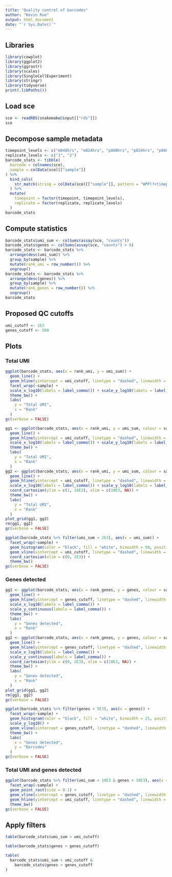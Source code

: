 ```yaml
---
title: "Quality control of barcodes"
author: "Kevin Rue"
output: html_document
date: "`r Sys.Date()`"
---
```


## Libraries

```r
library(cowplot)
library(ggplot2)
library(ggrastr)
library(scales)
library(SingleCellExperiment)
library(stringr)
library(tidyverse)
print(.libPaths())
```

## Load sce

```r
sce <- readRDS(snakemake@input[["rds"]])
sce
```

## Decompose sample metadata

```r
timepoint_levels <- c("m048hrs", "m024hrs", "p000hrs", "p024hrs", "p048hrs", "p072hrs", "p096hrs", "p120hrs")
replicate_levels <- c("1", "2")
barcode_stats <- tibble(
  barcode = colnames(sce),
  sample = colData(sce)[["sample"]]
) %>% 
  bind_cols(
    str_match(string = colData(sce)[["sample"]], pattern = "WPP(?<timepoint>[mp][[:digit:]]{3}hrs)_rep(?<replicate>[[:digit:]]{1})")[, -1]
  ) %>% 
  mutate(
    timepoint = factor(timepoint, timepoint_levels),
    replicate = factor(replicate, replicate_levels)
  )
barcode_stats
```

## Compute statistics

```r
barcode_stats$umi_sum <- colSums(assay(sce, "counts"))
barcode_stats$genes <- colSums(assay(sce, "counts") > 0)
barcode_stats <- barcode_stats %>% 
  arrange(desc(umi_sum)) %>% 
  group_by(sample) %>% 
  mutate(rank_umi = row_number()) %>% 
  ungroup()
barcode_stats <- barcode_stats %>% 
  arrange(desc(genes)) %>% 
  group_by(sample) %>% 
  mutate(rank_genes = row_number()) %>% 
  ungroup()
barcode_stats
```

## Proposed QC cutoffs

```r
umi_cutoff <- 1E3
genes_cutoff <- 500
```

## Plots

### Total UMI

```r
ggplot(barcode_stats, aes(x = rank_umi, y = umi_sum)) +
  geom_line() +
  geom_hline(yintercept = umi_cutoff, linetype = "dashed", linewidth = 0.1, colour = "red") +
  facet_wrap(~sample) +
  scale_x_log10(labels = label_comma()) + scale_y_log10(labels = label_comma()) +
  theme_bw() +
  labs(
    y = "Total UMI",
    x = "Rank"
  )
gc(verbose = FALSE)
```

```r
gg1 <- ggplot(barcode_stats, aes(x = rank_umi, y = umi_sum, colour = sample)) +
  geom_line() +
  geom_hline(yintercept = umi_cutoff, linetype = "dashed", linewidth = 0.1, colour = "red") +
  scale_x_log10(labels = label_comma()) + scale_y_log10(labels = label_comma()) +
  theme_bw() +
  labs(
    y = "Total UMI",
    x = "Rank"
  )
gg2 <- ggplot(barcode_stats, aes(x = rank_umi, y = umi_sum, colour = sample)) +
  geom_line() +
  geom_hline(yintercept = umi_cutoff, linetype = "dashed", linewidth = 0.1, colour = "red") +
  scale_x_log10(labels = label_comma()) + scale_y_log10(labels = label_comma()) +
  coord_cartesian(ylim = c(1, 10E3), xlim = c(10E3, NA)) +
  theme_bw() +
  labs(
    y = "Total UMI",
    x = "Rank"
  )
plot_grid(gg1, gg2)
rm(gg1, gg2)
gc(verbose = FALSE)
```

```r
ggplot(barcode_stats %>% filter(umi_sum < 2E3), aes(x = umi_sum)) +
  facet_wrap(~sample) +
  geom_histogram(color = "black", fill = "white", binwidth = 50, position = "identity", alpha = 0.5, linewidth = 0.1) +
  geom_vline(xintercept = umi_cutoff, linetype = "dashed", linewidth = 0.1, colour = "red") +
  coord_cartesian(xlim = c(0, 2E3)) +
  theme_bw()
gc(verbose = FALSE)
```


### Genes detected

```r
gg1 <- ggplot(barcode_stats, aes(x = rank_genes, y = genes, colour = sample)) +
  geom_line() +
  geom_hline(yintercept = genes_cutoff, linetype = "dashed", linewidth = 0.1, colour = "red") +
  scale_x_log10(labels = label_comma()) +
  scale_y_continuous(labels = label_comma()) +
  theme_bw() +
  labs(
    y = "Genes detected",
    x = "Rank"
  )
gg2 <- ggplot(barcode_stats, aes(x = rank_genes, y = genes, colour = sample)) +
  geom_line() +
  geom_hline(yintercept = genes_cutoff, linetype = "dashed", linewidth = 0.1, colour = "red") +
  scale_x_log10(labels = label_comma()) +
  scale_y_continuous(labels = label_comma()) +
  coord_cartesian(ylim = c(0, 2E3), xlim = c(10E3, NA)) +
  theme_bw() +
  labs(
    y = "Genes detected",
    x = "Rank"
  )
plot_grid(gg1, gg2)
rm(gg1, gg2)
gc(verbose = FALSE)
```

```r
ggplot(barcode_stats %>% filter(genes < 5E3), aes(x = genes)) +
  facet_wrap(~sample) +
  geom_histogram(color = "black", fill = "white", binwidth = 25, position = "identity", alpha = 0.5, linewidth = 0.1) +
  scale_y_log10() +
  geom_vline(xintercept = genes_cutoff, linetype = "dashed", linewidth = 0.1, colour = "red") +
  theme_bw() +
  labs(
    x = "Genes detected",
    y = "Barcodes"
  )
gc(verbose = FALSE)
```

### Total UMI and genes detected

```r
ggplot(barcode_stats %>% filter(umi_sum < 10E3 & genes < 10E3), aes(x = genes, y = umi_sum)) +
  facet_wrap(~sample) +
  geom_point_rast(size = 0.1) +
  geom_vline(xintercept = genes_cutoff, linetype = "dashed", linewidth = 0.1, colour = "red") +
  geom_hline(yintercept = umi_cutoff, linetype = "dashed", linewidth = 0.1, colour = "red") +
  theme_bw()
gc(verbose = FALSE)
```


## Apply filters

```r
table(barcode_stats$umi_sum > umi_cutoff)
```

```r
table(barcode_stats$genes > genes_cutoff)
```

```r
table(
  barcode_stats$umi_sum > umi_cutoff &
    barcode_stats$genes > genes_cutoff
)
```
